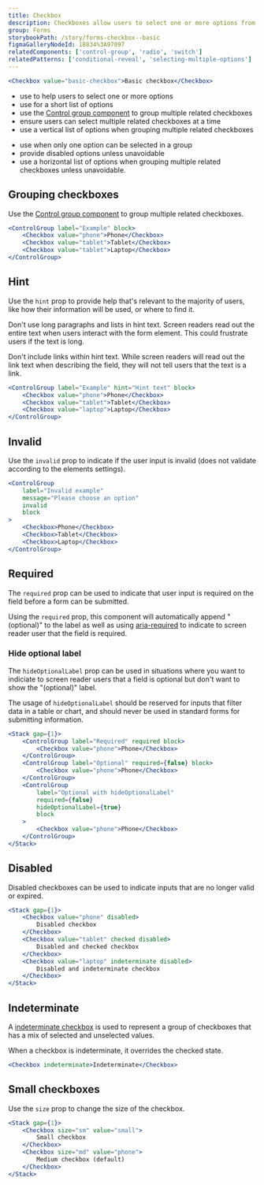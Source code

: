 ```yaml
---
title: Checkbox
description: Checkboxes allow users to select one or more options from a list.
group: Forms
storybookPath: /story/forms-checkbox--basic
figmaGalleryNodeId: 18834%3A97097
relatedComponents: ['control-group', 'radio', 'switch']
relatedPatterns: ['conditional-reveal', 'selecting-multiple-options']
---
```


```jsx live
<Checkbox value="basic-checkbox">Basic checkbox</Checkbox>
```

<DoHeading />

- use to help users to select one or more options
- use for a short list of options
- use the [Control group component](/components/control-group) to group multiple related checkboxes
- ensure users can select multiple related checkboxes at a time
- use a vertical list of options when grouping multiple related checkboxes

<DontHeading />

- use when only one option can be selected in a group
- provide disabled options unless unavoidable
- use a horizontal list of options when grouping multiple related checkboxes unless unavoidable.

## Grouping checkboxes

Use the [Control group component](/components/control-group) to group multiple related checkboxes.

```jsx live
<ControlGroup label="Example" block>
	<Checkbox value="phone">Phone</Checkbox>
	<Checkbox value="tablet">Tablet</Checkbox>
	<Checkbox value="tablet">Laptop</Checkbox>
</ControlGroup>
```

## Hint

Use the `hint` prop to provide help that's relevant to the majority of users, like how their information will be used, or where to find it.

Don't use long paragraphs and lists in hint text. Screen readers read out the entire text when users interact with the form element. This could frustrate users if the text is long.

Don't include links within hint text. While screen readers will read out the link text when describing the field, they will not tell users that the text is a link.

```jsx live
<ControlGroup label="Example" hint="Hint text" block>
	<Checkbox value="phone">Phone</Checkbox>
	<Checkbox value="tablet">Tablet</Checkbox>
	<Checkbox value="laptop">Laptop</Checkbox>
</ControlGroup>
```

## Invalid

Use the `invalid` prop to indicate if the user input is invalid (does not validate according to the elements settings).

```jsx live
<ControlGroup
	label="Invalid example"
	message="Please choose an option"
	invalid
	block
>
	<Checkbox>Phone</Checkbox>
	<Checkbox>Tablet</Checkbox>
	<Checkbox>Laptop</Checkbox>
</ControlGroup>
```

## Required

The `required` prop can be used to indicate that user input is required on the field before a form can be submitted.

Using the `required` prop, this component will automatically append "(optional)" to the label as well as using [aria-required](https://developer.mozilla.org/en-US/docs/Web/Accessibility/ARIA/Attributes/aria-required) to indicate to screen reader user that the field is required.

### Hide optional label

The `hideOptionalLabel` prop can be used in situations where you want to indiciate to screen reader users that a field is optional but don't want to show the "(optional)" label.

The usage of `hideOptionalLabel` should be reserved for inputs that filter data in a table or chart, and should never be used in standard forms for submitting information.

```jsx live
<Stack gap={1}>
	<ControlGroup label="Required" required block>
		<Checkbox value="phone">Phone</Checkbox>
	</ControlGroup>
	<ControlGroup label="Optional" required={false} block>
		<Checkbox value="phone">Phone</Checkbox>
	</ControlGroup>
	<ControlGroup
		label="Optional with hideOptionalLabel"
		required={false}
		hideOptionalLabel={true}
		block
	>
		<Checkbox value="phone">Phone</Checkbox>
	</ControlGroup>
</Stack>
```

## Disabled

Disabled checkboxes can be used to indicate inputs that are no longer valid or expired.

```jsx live
<Stack gap={1}>
	<Checkbox value="phone" disabled>
		Disabled checkbox
	</Checkbox>
	<Checkbox value="tablet" checked disabled>
		Disabled and checked checkbox
	</Checkbox>
	<Checkbox value="laptop" indeterminate disabled>
		Disabled and indeterminate checkbox
	</Checkbox>
</Stack>
```

## Indeterminate

A [indeterminate checkbox](https://developer.mozilla.org/en-US/docs/Web/HTML/Element/input/checkbox#indeterminate_state_checkboxes) is used to represent a group of checkboxes that has a mix of selected and unselected values.

When a checkbox is indeterminate, it overrides the checked state.

```jsx live
<Checkbox indeterminate>Indeterminate</Checkbox>
```

## Small checkboxes

Use the `size` prop to change the size of the checkbox.

```jsx live
<Stack gap={1}>
	<Checkbox size="sm" value="small">
		Small checkbox
	</Checkbox>
	<Checkbox size="md" value="phone">
		Medium checkbox (default)
	</Checkbox>
</Stack>
```
